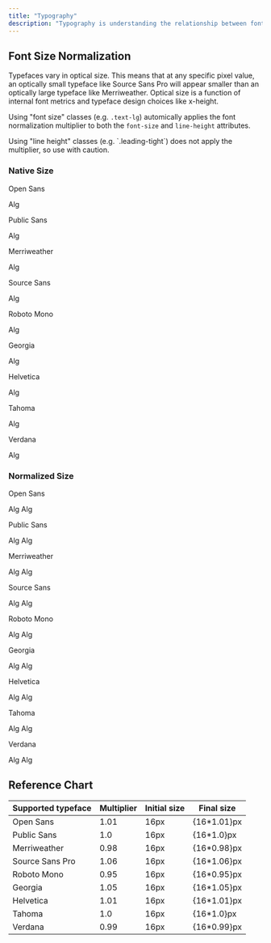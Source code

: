 ```yaml
---
title: "Typography"
description: "Typography is understanding the relationship between font family, font size, and line height."
---
```


## Font Size Normalization

Typefaces vary in optical size. This means that at any specific pixel value, an optically small typeface like Source Sans Pro will appear smaller than an optically large typeface like Merriweather. Optical size is a function of internal font metrics and typeface design choices like x-height.

Using "font size" classes (e.g. `.text-lg`) automically applies the font normalization multiplier to both the `font-size` and `line-height` attributes.

<Alert type="warning">
Using "line height" classes (e.g. `.leading-tight`) does not apply the multiplier, so use with caution.
</Alert>

### Native Size

<div class="grid desktop:grid-cols-3 grid-cols-2 desktop:gap-4 tablet:gap-x-8 gap-4 mt-4 not-docs-prose" aria-hidden="true">
  <div>
    <p class="font-medium mb-1">Open Sans</p>
    <div class="border-t-2 border-b border-t-blue-50v border-b-blue-50v/60 pb-8">
      <div class="border-b-2 border-blue-50v w-full relative flex items-baseline px-4 h-20">
        <div class="text-8xl h-[1ex] border-t border-dashed border-t-blue-50v/60 absolute inset-x-0 bottom-0 pointer-events-none"></div>
        <div class="relative z-10">
          <span role="presentation" class="text-8xl leading-none" style={{ fontFamily: 'Open Sans Variable', '--font-normalization': '1.0' }}>Alg</span>
        </div>
      </div>
    </div>
  </div>
  <div>
    <p class="font-medium mb-1">Public Sans</p>
    <div class="border-t-2 border-b border-t-blue-50v border-b-blue-50v/60 pb-8">
      <div class="border-b-2 border-blue-50v w-full relative flex items-baseline px-4 h-20">
        <div class="text-8xl h-[1ex] border-t border-dashed border-t-blue-50v/60 absolute inset-x-0 bottom-0 pointer-events-none"></div>
        <div class="relative z-10">
          <span role="presentation" class="text-8xl leading-none" style={{ fontFamily: 'Public Sans Variable', '--font-normalization': '1.0' }}>Alg</span>
        </div>
      </div>
    </div>
  </div>
  <div>
    <p class="font-medium mb-1">Merriweather</p>
    <div class="border-t-2 border-b border-t-blue-50v border-b-blue-50v/60 pb-8">
      <div class="border-b-2 border-blue-50v w-full relative flex items-baseline px-4 h-20">
        <div class="text-8xl h-[1ex] border-t border-dashed border-t-blue-50v/60 absolute inset-x-0 bottom-0 pointer-events-none"></div>
        <div class="relative z-10">
          <span role="presentation" class="text-8xl leading-none" style={{ fontFamily: 'Merriweather', '--font-normalization': '1.0' }}>Alg</span>
        </div>
      </div>
    </div>
  </div>
  <div>
    <p class="font-medium mb-1">Source Sans</p>
    <div class="border-t-2 border-b border-t-blue-50v border-b-blue-50v/60 pb-8">
      <div class="border-b-2 border-blue-50v w-full relative flex items-baseline px-4 h-20">
        <div class="text-8xl h-[1ex] border-t border-dashed border-t-blue-50v/60 absolute inset-x-0 bottom-0 pointer-events-none"></div>
        <div class="relative z-10">
          <span role="presentation" class="text-8xl leading-none" style={{ fontFamily: 'Source Sans 3 Variable', '--font-normalization': '1.0' }}>Alg</span>
        </div>
      </div>
    </div>
  </div>
  <div>
    <p class="font-medium mb-1">Roboto Mono</p>
    <div class="border-t-2 border-b border-t-blue-50v border-b-blue-50v/60 pb-8">
      <div class="border-b-2 border-blue-50v w-full relative flex items-baseline px-4 h-20">
        <div class="text-8xl h-[1ex] border-t border-dashed border-t-blue-50v/60 absolute inset-x-0 bottom-0 pointer-events-none"></div>
        <div class="relative z-10">
          <span role="presentation" class="text-8xl leading-none" style={{ fontFamily: 'Roboto Mono Variable', '--font-normalization': '1.0' }}>Alg</span>
        </div>
      </div>
    </div>
  </div>
  <div>
    <p class="font-medium mb-1">Georgia</p>
    <div class="border-t-2 border-b border-t-blue-50v border-b-blue-50v/60 pb-8">
      <div class="border-b-2 border-blue-50v w-full relative flex items-baseline px-4 h-20">
        <div class="text-8xl h-[1ex] border-t border-dashed border-t-blue-50v/60 absolute inset-x-0 bottom-0 pointer-events-none"></div>
        <div class="relative z-10">
          <span role="presentation" class="text-8xl leading-none" style={{ fontFamily: 'Georgia', '--font-normalization': '1.0' }}>Alg</span>
        </div>
      </div>
    </div>
  </div>
  <div>
    <p class="font-medium mb-1">Helvetica</p>
    <div class="border-t-2 border-b border-t-blue-50v border-b-blue-50v/60 pb-8">
      <div class="border-b-2 border-blue-50v w-full relative flex items-baseline px-4 h-20">
        <div class="text-8xl h-[1ex] border-t border-dashed border-t-blue-50v/60 absolute inset-x-0 bottom-0 pointer-events-none"></div>
        <div class="relative z-10">
          <span role="presentation" class="text-8xl leading-none" style={{ fontFamily: 'Helvetica Neue', '--font-normalization': '1.0' }}>Alg</span>
        </div>
      </div>
    </div>
  </div>
  <div>
    <p class="font-medium mb-1">Tahoma</p>
    <div class="border-t-2 border-b border-t-blue-50v border-b-blue-50v/60 pb-8">
      <div class="border-b-2 border-blue-50v w-full relative flex items-baseline px-4 h-20">
        <div class="text-8xl h-[1ex] border-t border-dashed border-t-blue-50v/60 absolute inset-x-0 bottom-0 pointer-events-none"></div>
        <div class="relative z-10">
          <span role="presentation" class="text-8xl leading-none" style={{ fontFamily: 'Tahoma', '--font-normalization': '1.0' }}>Alg</span>
        </div>
      </div>
    </div>
  </div>
  <div>
    <p class="font-medium mb-1">Verdana</p>
    <div class="border-t-2 border-b border-t-blue-50v border-b-blue-50v/60 pb-8">
      <div class="border-b-2 border-blue-50v w-full relative flex items-baseline px-4 h-20">
        <div class="text-8xl h-[1ex] border-t border-dashed border-t-blue-50v/60 absolute inset-x-0 bottom-0 pointer-events-none"></div>
        <div class="relative z-10">
          <span role="presentation" class="text-8xl leading-none" style={{ fontFamily: 'Verdana', '--font-normalization': '1.0' }}>Alg</span>
        </div>
      </div>
    </div>
  </div>
</div>

### Normalized Size

<div class="grid desktop:grid-cols-3 grid-cols-2 desktop:gap-4 tablet:gap-x-8 gap-4 mt-4 not-docs-prose" aria-hidden="true">
  <div>
    <p class="font-medium mb-1">Open Sans</p>
    <div class="border-t-2 border-b border-t-blue-50v border-b-blue-50v/60 pb-8">
      <div class="border-b-2 border-blue-50v w-full relative flex items-baseline px-4 h-20">
        <div class="text-8xl h-[1ex] border-t border-dashed border-t-blue-50v/60 absolute inset-x-0 bottom-0 pointer-events-none"></div>
        <div class="relative">
          <span role="presentation" class="font-open-sans text-8xl leading-none relative z-10">Alg</span>
          <span role="presentation" class="text-8xl leading-none text-red-cool-30v absolute left-0" style={{ fontFamily: 'Open Sans Variable', '--font-normalization': '1.0' }}>Alg</span>
        </div>
      </div>
    </div>
  </div>
  <div>
    <p class="font-medium mb-1">Public Sans</p>
    <div class="border-t-2 border-b border-t-blue-50v border-b-blue-50v/60 pb-8">
      <div class="border-b-2 border-blue-50v w-full relative flex items-baseline px-4 h-20">
        <div class="text-8xl h-[1ex] border-t border-dashed border-t-blue-50v/60 absolute inset-x-0 bottom-0 pointer-events-none"></div>
        <div class="relative">
          <span role="presentation" class="font-public-sans text-8xl leading-none relative z-10">Alg</span>
          <span role="presentation" class="text-8xl leading-none text-red-cool-30v absolute left-0" style={{ fontFamily: 'Public Sans Variable', '--font-normalization': '1.0' }}>Alg</span>
        </div>
      </div>
    </div>
  </div>
  <div>
    <p class="font-medium mb-1">Merriweather</p>
    <div class="border-t-2 border-b border-t-blue-50v border-b-blue-50v/60 pb-8">
      <div class="border-b-2 border-blue-50v w-full relative flex items-baseline px-4 h-20">
        <div class="text-8xl h-[1ex] border-t border-dashed border-t-blue-50v/60 absolute inset-x-0 bottom-0 pointer-events-none"></div>
        <div class="relative">
          <span role="presentation" class="font-merriweather text-8xl leading-none relative z-10">Alg</span>
          <span role="presentation" class="text-8xl leading-none text-red-cool-30v absolute left-0" style={{ fontFamily: 'Merriweather', '--font-normalization': '1.0' }}>Alg</span>
        </div>
      </div>
    </div>
  </div>
  <div>
    <p class="font-medium mb-1">Source Sans</p>
    <div class="border-t-2 border-b border-t-blue-50v border-b-blue-50v/60 pb-8">
      <div class="border-b-2 border-blue-50v w-full relative flex items-baseline px-4 h-20">
        <div class="text-8xl h-[1ex] border-t border-dashed border-t-blue-50v/60 absolute inset-x-0 bottom-0 pointer-events-none"></div>
        <div class="relative">
          <span role="presentation" class="font-source-sans text-8xl leading-none relative z-10">Alg</span>
          <span role="presentation" class="text-8xl leading-none text-red-cool-30v absolute left-0" style={{ fontFamily: 'Source Sans 3 Variable', '--font-normalization': '1.0' }}>Alg</span>
        </div>
      </div>
    </div>
  </div>
  <div>
    <p class="font-medium mb-1">Roboto Mono</p>
    <div class="border-t-2 border-b border-t-blue-50v border-b-blue-50v/60 pb-8">
      <div class="border-b-2 border-blue-50v w-full relative flex items-baseline px-4 h-20">
        <div class="text-8xl h-[1ex] border-t border-dashed border-t-blue-50v/60 absolute inset-x-0 bottom-0 pointer-events-none"></div>
        <div class="relative">
          <span role="presentation" class="font-roboto-mono text-8xl leading-none relative z-10">Alg</span>
          <span role="presentation" class="text-8xl leading-none text-red-cool-30v absolute left-0" style={{ fontFamily: 'Roboto Mono Variable', '--font-normalization': '1.0' }}>Alg</span>
        </div>
      </div>
    </div>
  </div>
  <div>
    <p class="font-medium mb-1">Georgia</p>
    <div class="border-t-2 border-b border-t-blue-50v border-b-blue-50v/60 pb-8">
      <div class="border-b-2 border-blue-50v w-full relative flex items-baseline px-4 h-20">
        <div class="text-8xl h-[1ex] border-t border-dashed border-t-blue-50v/60 absolute inset-x-0 bottom-0 pointer-events-none"></div>
        <div class="relative">
          <span role="presentation" class="font-georgia text-8xl leading-none relative z-10">Alg</span>
          <span role="presentation" class="text-8xl leading-none text-red-cool-30v absolute left-0" style={{ fontFamily: 'Georgia', '--font-normalization': '1.0' }}>Alg</span>
        </div>
      </div>
    </div>
  </div>
  <div>
    <p class="font-medium mb-1">Helvetica</p>
    <div class="border-t-2 border-b border-t-blue-50v border-b-blue-50v/60 pb-8">
      <div class="border-b-2 border-blue-50v w-full relative flex items-baseline px-4 h-20">
        <div class="text-8xl h-[1ex] border-t border-dashed border-t-blue-50v/60 absolute inset-x-0 bottom-0 pointer-events-none"></div>
        <div class="relative">
          <span role="presentation" class="font-helvetica text-8xl leading-none relative z-10">Alg</span>
          <span role="presentation" class="text-8xl leading-none text-red-cool-30v absolute left-0" style={{ fontFamily: 'Helvetica Neue', '--font-normalization': '1.0' }}>Alg</span>
        </div>
      </div>
    </div>
  </div>
  <div>
    <p class="font-medium mb-1">Tahoma</p>
    <div class="border-t-2 border-b border-t-blue-50v border-b-blue-50v/60 pb-8">
      <div class="border-b-2 border-blue-50v w-full relative flex items-baseline px-4 h-20">
        <div class="text-8xl h-[1ex] border-t border-dashed border-t-blue-50v/60 absolute inset-x-0 bottom-0 pointer-events-none"></div>
        <div class="relative">
          <span role="presentation" class="font-tahoma text-8xl leading-none relative z-10">Alg</span>
          <span role="presentation" class="text-8xl leading-none text-red-cool-30v absolute left-0" style={{ fontFamily: 'Tahoma', '--font-normalization': '1.0' }}>Alg</span>
        </div>
      </div>
    </div>
  </div>
  <div>
    <p class="font-medium mb-1">Verdana</p>
    <div class="border-t-2 border-b border-t-blue-50v border-b-blue-50v/60 pb-8">
      <div class="border-b-2 border-blue-50v w-full relative flex items-baseline px-4 h-20">
        <div class="text-8xl h-[1ex] border-t border-dashed border-t-blue-50v/60 absolute inset-x-0 bottom-0 pointer-events-none"></div>
        <div class="relative">
          <span role="presentation" class="font-verdana text-8xl leading-none relative z-10">Alg</span>
          <span role="presentation" class="text-8xl leading-none text-red-cool-30v absolute left-0" style={{ fontFamily: 'Verdana', '--font-normalization': '1.0' }}>Alg</span>
        </div>
      </div>
    </div>
  </div>
</div>

## Reference Chart

| Supported typeface | Multiplier    | Initial size | Final size  |
|--------------------|---------------|--------------|-------------|
| Open Sans          | 1.01          | 16px         | {16*1.01}px |
| Public Sans        | 1.0           | 16px         | {16*1.0}px  |
| Merriweather       | 0.98          | 16px         | {16*0.98}px |
| Source Sans Pro    | 1.06          | 16px         | {16*1.06}px |
| Roboto Mono        | 0.95          | 16px         | {16*0.95}px |
| Georgia            | 1.05          | 16px         | {16*1.05}px |
| Helvetica          | 1.01          | 16px         | {16*1.01}px |
| Tahoma             | 1.0           | 16px         | {16*1.0}px  |
| Verdana            | 0.99          | 16px         | {16*0.99}px |

